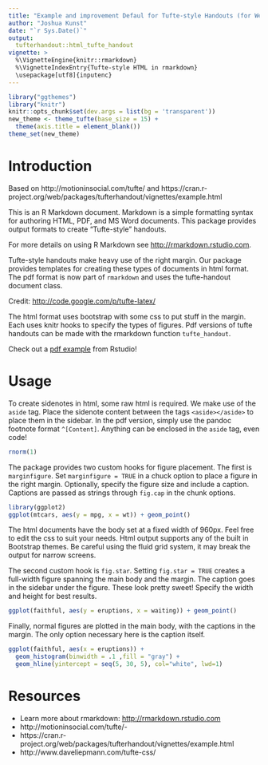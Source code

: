 ```yaml
---
title: "Example and improvement Defaul for Tufte-style Handouts (for Web Use)"
author: "Joshua Kunst"
date: "`r Sys.Date()`"
output: 
  tufterhandout::html_tufte_handout
vignette: >
  %\VignetteEngine{knitr::rmarkdown}
  %\VignetteIndexEntry{Tufte-style HTML in rmarkdown}
  \usepackage[utf8]{inputenc}
---
```


<link href="tufte2.css" media="all" rel="stylesheet" />

```r
library("ggthemes")
library("knitr")
knitr::opts_chunk$set(dev.args = list(bg = 'transparent'))
new_theme <- theme_tufte(base_size = 15) + 
  theme(axis.title = element_blank())
theme_set(new_theme)
```

# Introduction

Based on http://motioninsocial.com/tufte/ and https://cran.r-project.org/web/packages/tufterhandout/vignettes/example.html

This is an R Markdown document. Markdown is a simple formatting syntax for authoring HTML, PDF, and MS Word documents. This package provides output formats to create "Tufte-style" handouts. 

<aside>For more details on using R Markdown see <http://rmarkdown.rstudio.com>.</aside> 

Tufte-style handouts make heavy use of the right margin. Our package provides templates for creating these types of documents in html format. The pdf format is now part of `rmarkdown` and uses the tufte-handout document class.

<aside>Credit: <http://code.google.com/p/tufte-latex/></aside>

The html format uses bootstrap with some css to put stuff in the margin. Each uses knitr hooks to specify the types of figures. Pdf versions of tufte handouts can be made with the rmarkdown function `tufte_handout`.

<aside> Check out a <a href="http://rmarkdown.rstudio.com/examples/tufte-handout.pdf">pdf example</a> from Rstudio!</aside>

# Usage

To create sidenotes in html, some raw html is required. We make use of the `aside` tag. Place the sidenote content between the tags `<aside></aside>` to place them in the sidebar. In the pdf version, simply use the pandoc footnote format `^[Content]`. Anything can be enclosed in the `aside` tag, even code!

<aside>
```r
rnorm(1)
```
</aside>

The package provides two custom hooks for figure placement. The first is `marginfigure`. Set `marginfigure = TRUE` in a chuck option to place a figure in the right margin. Optionally, specify the figure size and include a caption. Captions are passed as strings through `fig.cap` in the chunk options.

```r
library(ggplot2)
ggplot(mtcars, aes(y = mpg, x = wt)) + geom_point()
```

The html documents have the body set at a fixed width of 960px. Feel free to edit the css to suit your needs. Html output supports any of the built in Bootstrap themes. Be careful using the fluid grid system, it may break the output for narrow screens. 

The second custom hook is `fig.star`. Setting `fig.star = TRUE` creates a full-width figure spanning the main body and the margin. The caption goes in the sidebar under the figure. These look pretty sweet!  Specify the width and height for best results. 

```r
ggplot(faithful, aes(y = eruptions, x = waiting)) + geom_point()
```

Finally, normal figures are plotted in the main body, with the captions in the margin. The only option necessary here is the caption itself.

```r
ggplot(faithful, aes(x = eruptions)) +
  geom_histogram(binwidth = .1 ,fill = "gray") + 
  geom_hline(yintercept = seq(5, 30, 5), col="white", lwd=1) 
```

# Resources

- Learn more about rmarkdown: <http://rmarkdown.rstudio.com>
- http://motioninsocial.com/tufte/-
- https://cran.r-project.org/web/packages/tufterhandout/vignettes/example.html
- http://www.daveliepmann.com/tufte-css/


